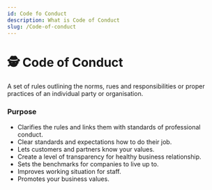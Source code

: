 ```yaml
---
id: Code fo Conduct
description: What is Code of Conduct
slug: /Code-of-conduct
---
```


# 🕵️ Code of Conduct


A set of rules outlining the norms, rues and responsibilities or proper practices of an individual party or organisation. 

### Purpose

- Clarifies the rules and links them with standards of professional conduct. 
- Clear standards and expectations how to do their job. 
- Lets customers and partners know your values. 
- Create a level of transparency for healthy business relationship. 
- Sets the benchmarks for companies to live up to. 
- Improves working situation for staff. 
- Promotes your business values.
